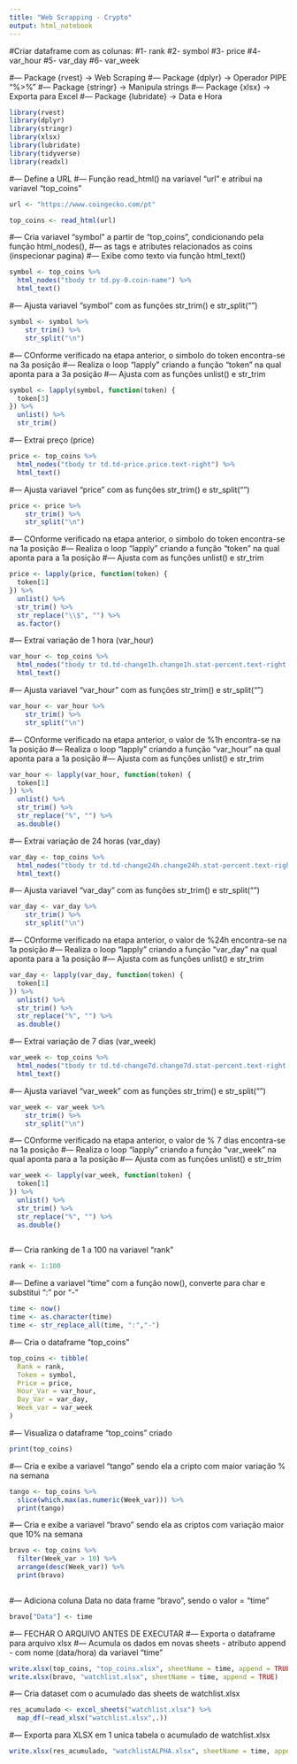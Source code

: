 ```yaml
---
title: "Web Scrapping - Crypto"
output: html_notebook
---
```



#Criar dataframe com as colunas:
#1- rank
#2- symbol
#3- price
#4- var_hour
#5- var_day
#6- var_week

#--- Package {rvest}        -> Web Scraping
#--- Package {dplyr}        -> Operador PIPE "%>%" 
#--- Package {stringr}      -> Manipula strings
#--- Package {xlsx}         -> Exporta para Excel
#--- Package {lubridate}    -> Data e Hora

```r
library(rvest)
library(dplyr)
library(stringr)
library(xlsx)
library(lubridate)
library(tidyverse)
library(readxl)
```




#--- Define a URL
#--- Função read_html() na variavel "url" e atribui na variavel "top_coins"
```r
url <- "https://www.coingecko.com/pt"

top_coins <- read_html(url)
```



#--- Cria variavel "symbol" a partir de "top_coins", condicionando pela função html_nodes(),
#--- as tags e atributes relacionados as coins (inspecionar pagina)
#--- Exibe como texto via função html_text()

```r
symbol <- top_coins %>% 
  html_nodes("tbody tr td.py-0.coin-name") %>% 
  html_text()
```




#--- Ajusta variavel "symbol" com as funções str_trim() e str_split("\n")
```r
symbol <- symbol %>% 
    str_trim() %>% 
    str_split("\n")
```



#--- COnforme verificado na etapa anterior, o simbolo do token encontra-se na 3a posição
#--- Realiza o loop "lapply" criando a função "token" na qual aponta para a 3a posição
#--- Ajusta com as funções unlist() e str_trim
```r
symbol <- lapply(symbol, function(token) {
  token[3]
}) %>% 
  unlist() %>% 
  str_trim()
```






#--- Extrai preço (price)
```r
price <- top_coins %>% 
  html_nodes("tbody tr td.td-price.price.text-right") %>% 
  html_text()
```


#--- Ajusta variavel "price" com as funções str_trim() e str_split("\n")
```r
price <- price %>% 
    str_trim() %>% 
    str_split("\n")
```


#--- COnforme verificado na etapa anterior, o simbolo do token encontra-se na 1a posição
#--- Realiza o loop "lapply" criando a função "token" na qual aponta para a 1a posição
#--- Ajusta com as funções unlist() e str_trim
```r
price <- lapply(price, function(token) {
  token[1]
}) %>% 
  unlist() %>% 
  str_trim() %>% 
  str_replace("\\$", "") %>% 
  as.factor()

```


#--- Extrai variação de 1 hora (var_hour)
```r
var_hour <- top_coins %>% 
  html_nodes("tbody tr td.td-change1h.change1h.stat-percent.text-right.col-market") %>% 
  html_text()
```


#--- Ajusta variavel "var_hour" com as funções str_trim() e str_split("\n")
```r
var_hour <- var_hour %>% 
    str_trim() %>% 
    str_split("\n")
```


#--- COnforme verificado na etapa anterior, o valor de %1h encontra-se na 1a posição
#--- Realiza o loop "lapply" criando a função "var_hour" na qual aponta para a 1a posição
#--- Ajusta com as funções unlist() e str_trim
```r
var_hour <- lapply(var_hour, function(token) {
  token[1]
}) %>% 
  unlist() %>% 
  str_trim() %>% 
  str_replace("%", "") %>% 
  as.double()

```




#--- Extrai variação de 24 horas (var_day)
```r
var_day <- top_coins %>% 
  html_nodes("tbody tr td.td-change24h.change24h.stat-percent.text-right.col-market") %>% 
  html_text()
```



#--- Ajusta variavel "var_day" com as funções str_trim() e str_split("\n")
```r
var_day <- var_day %>% 
    str_trim() %>% 
    str_split("\n")
```



#--- COnforme verificado na etapa anterior, o valor de %24h encontra-se na 1a posição
#--- Realiza o loop "lapply" criando a função "var_day" na qual aponta para a 1a posição
#--- Ajusta com as funções unlist() e str_trim
```r
var_day <- lapply(var_day, function(token) {
  token[1]
}) %>% 
  unlist() %>% 
  str_trim() %>%   
  str_replace("%", "") %>% 
  as.double()

```





#--- Extrai variação de 7 dias (var_week)
```r
var_week <- top_coins %>% 
  html_nodes("tbody tr td.td-change7d.change7d.stat-percent.text-right.col-market") %>% 
  html_text()
```

#--- Ajusta variavel "var_week" com as funções str_trim() e str_split("\n")
```r
var_week <- var_week %>% 
    str_trim() %>% 
    str_split("\n")
```

#--- COnforme verificado na etapa anterior, o valor de % 7 dias encontra-se na 1a posição
#--- Realiza o loop "lapply" criando a função "var_week" na qual aponta para a 1a posição
#--- Ajusta com as funções unlist() e str_trim
```r
var_week <- lapply(var_week, function(token) {
  token[1]
}) %>% 
  unlist() %>% 
  str_trim() %>% 
  str_replace("%", "") %>% 
  as.double()
  
```



#--- Cria ranking de 1 a 100 na variavel "rank"
```r
rank <- 1:100
```



#--- Define a variavel "time" com a função now(), converte para char e substitui ":" por "-"
```r
time <- now()
time <- as.character(time) 
time <- str_replace_all(time, ":","-")
```




#--- Cria o dataframe "top_coins"

```r
top_coins <- tibble(
  Rank = rank,
  Token = symbol,
  Price = price,
  Hour_Var = var_hour,
  Day_Var = var_day,
  Week_var = var_week
)

```

#--- Visualiza o dataframe "top_coins" criado 
```r
print(top_coins)
```

#--- Cria e exibe a variavel "tango" sendo ela a cripto com maior variação % na semana
```r
tango <- top_coins %>% 
  slice(which.max(as.numeric(Week_var))) %>% 
  print(tango)

```

#--- Cria e exibe a variavel "bravo" sendo ela as criptos com variação maior que 10% na semana
```r
bravo <- top_coins %>% 
  filter(Week_var > 10) %>% 
  arrange(desc(Week_var)) %>% 
  print(bravo)
  
```

#--- Adiciona coluna Data no data frame "bravo", sendo o valor = "time"
```r
bravo["Data"] <- time
```





#--- FECHAR O ARQUIVO ANTES DE EXECUTAR
#--- Exporta o dataframe para arquivo xlsx
#--- Acumula os dados em novas sheets - atributo append - com nome (data/hora) da variavel "time"
```r
write.xlsx(top_coins, "top_coins.xlsx", sheetName = time, append = TRUE)
write.xlsx(bravo, "watchlist.xlsx", sheetName = time, append = TRUE)
```


#--- Cria dataset com o acumulado das sheets de watchlist.xlsx
```r
res_acumulado <- excel_sheets("watchlist.xlsx") %>% 
  map_df(~read_xlsx("watchlist.xlsx",.))
```


#--- Exporta para XLSX em 1 unica tabela o acumulado de watchlist.xlsx
```r
write.xlsx(res_acumulado, "watchlistALPHA.xlsx", sheetName = time, append = TRUE)
```


